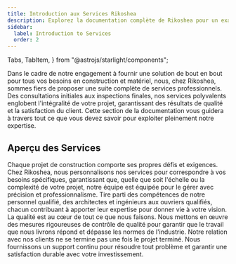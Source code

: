 ```yaml
---
title: Introduction aux Services Rikoshea
description: Explorez la documentation complète de Rikoshea pour un examen approfondi de nos outils haut de gamme et services de construction.
sidebar:
  label: Introduction to Services
  order: 2
---
```


  Tabs,
  TabItem,
} from "@astrojs/starlight/components";

Dans le cadre de notre engagement à fournir une solution de bout en bout pour tous vos besoins en construction et matériel, nous, chez Rikoshea, sommes fiers de proposer une suite complète de services professionnels. Des consultations initiales aux inspections finales, nos services polyvalents englobent l'intégralité de votre projet, garantissant des résultats de qualité et la satisfaction du client. Cette section de la documentation vous guidera à travers tout ce que vous devez savoir pour exploiter pleinement notre expertise.

## Aperçu des Services

<Tabs>
  <TabItem label="Solutions sur Mesure">
    Chaque projet de construction comporte ses propres défis et exigences. Chez Rikoshea, nous personnalisons nos services pour correspondre à vos besoins spécifiques, garantissant que, quelle que soit l'échelle ou la complexité de votre projet, notre équipe est équipée pour le gérer avec précision et professionnalisme.
  </TabItem>
  <TabItem label="Équipe d'Experts">
    Tire parti des compétences de notre personnel qualifié, des architectes et ingénieurs aux ouvriers qualifiés, chacun contribuant à apporter leur expertise pour donner vie à votre vision.
  </TabItem>
   <TabItem label="Engagement envers la Qualité">
    La qualité est au cœur de tout ce que nous faisons. Nous mettons en œuvre des mesures rigoureuses de contrôle de qualité pour garantir que le travail que nous livrons répond et dépasse les normes de l'industrie.
  </TabItem>
   <TabItem label="Support Continu">
    Notre relation avec nos clients ne se termine pas une fois le projet terminé. Nous fournissons un support continu pour résoudre tout problème et garantir une satisfaction durable avec votre investissement.
  </TabItem>
</Tabs>
